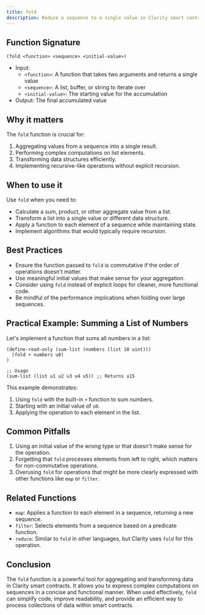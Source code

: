 ```yaml
---
title: fold
description: Reduce a sequence to a single value in Clarity smart contracts.
---
```


## Function Signature

```clarity
(fold <function> <sequence> <initial-value>)
```

- Input: 
  - `<function>`: A function that takes two arguments and returns a single value
  - `<sequence>`: A list, buffer, or string to iterate over
  - `<initial-value>`: The starting value for the accumulation
- Output: The final accumulated value

## Why it matters

The `fold` function is crucial for:

1. Aggregating values from a sequence into a single result.
2. Performing complex computations on list elements.
3. Transforming data structures efficiently.
4. Implementing recursive-like operations without explicit recursion.

## When to use it

Use `fold` when you need to:

- Calculate a sum, product, or other aggregate value from a list.
- Transform a list into a single value or different data structure.
- Apply a function to each element of a sequence while maintaining state.
- Implement algorithms that would typically require recursion.

## Best Practices

- Ensure the function passed to `fold` is commutative if the order of operations doesn't matter.
- Use meaningful initial values that make sense for your aggregation.
- Consider using `fold` instead of explicit loops for cleaner, more functional code.
- Be mindful of the performance implications when folding over large sequences.

## Practical Example: Summing a List of Numbers

Let's implement a function that sums all numbers in a list:

```clarity
(define-read-only (sum-list (numbers (list 10 uint)))
  (fold + numbers u0)
)

;; Usage
(sum-list (list u1 u2 u3 u4 u5)) ;; Returns u15
```

This example demonstrates:
1. Using `fold` with the built-in `+` function to sum numbers.
2. Starting with an initial value of `u0`.
3. Applying the operation to each element in the list.

## Common Pitfalls

1. Using an initial value of the wrong type or that doesn't make sense for the operation.
2. Forgetting that `fold` processes elements from left to right, which matters for non-commutative operations.
3. Overusing `fold` for operations that might be more clearly expressed with other functions like `map` or `filter`.

## Related Functions

- `map`: Applies a function to each element in a sequence, returning a new sequence.
- `filter`: Selects elements from a sequence based on a predicate function.
- `reduce`: Similar to `fold` in other languages, but Clarity uses `fold` for this operation.

## Conclusion

The `fold` function is a powerful tool for aggregating and transforming data in Clarity smart contracts. It allows you to express complex computations on sequences in a concise and functional manner. When used effectively, `fold` can simplify code, improve readability, and provide an efficient way to process collections of data within smart contracts.
